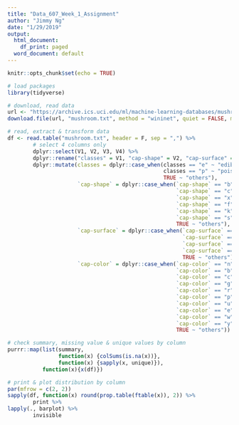 ```yaml
---
title: "Data_607_Week_1_Assignment"
author: "Jimmy Ng"
date: "1/29/2019"
output:
  html_document:
    df_print: paged
  word_document: default
---
```


```r
knitr::opts_chunk$set(echo = TRUE)
```

```r
# load packages
library(tidyverse)
```

```r
# download, read data
url <- "https://archive.ics.uci.edu/ml/machine-learning-databases/mushroom/agaricus-lepiota.data"
download.file(url, "mushroom.txt", method = "wininet", quiet = FALSE, mode = "w", cacheOK = TRUE)
```

```r
# read, extract & transform data
df <- read.table("mushroom.txt", header = F, sep = ",") %>%
        # select 4 columns only
        dplyr::select(V1, V2, V3, V4) %>%
        dplyr::rename("classes" = V1, "cap-shape" = V2, "cap-surface" = V3, "cap-color" = V4) %>%
        dplyr::mutate(classes = dplyr::case_when(classes == "e" ~ "edible",
                                                 classes == "p" ~ "poisonous",
                                                 TRUE ~ "others"),
                      `cap-shape` = dplyr::case_when(`cap-shape` == "b" ~ "bell",
                                                     `cap-shape` == "c" ~ "conical",
                                                     `cap-shape` == "x" ~ "convex",
                                                     `cap-shape` == "f" ~ "flat",
                                                     `cap-shape` == "k" ~ "knobbed",
                                                     `cap-shape` == "s" ~ "sunken",
                                                     TRUE ~ "others"),
                      `cap-surface` = dplyr::case_when(`cap-surface` == "f" ~ "fibrous",
                                                       `cap-surface` == "g" ~ "grooves", 
                                                       `cap-surface` == "y" ~ "scaly",
                                                       `cap-surface` == "s" ~ "smooth",
                                                       TRUE ~ "others"),
                      `cap-color` = dplyr::case_when(`cap-color` == "n" ~ "brown",
                                                     `cap-color` == "b" ~ "buff",
                                                     `cap-color` == "c" ~ "cinnamon",
                                                     `cap-color` == "g" ~ "gray",
                                                     `cap-color` == "r" ~ "green",
                                                     `cap-color` == "p" ~ "pink",
                                                     `cap-color` == "u" ~ "purple",
                                                     `cap-color` == "e" ~ "red",
                                                     `cap-color` == "w" ~ "white",
                                                     `cap-color` == "y" ~ "yellow",
                                                     TRUE ~ "others"))
```

```r
# check summary, missing value & unique values by column
purrr::map(list(summary, 
                function(x) {colSums(is.na(x))},
                function(x) {sapply(x, unique)}), 
           function(x){x(df)})
```

```r
# print & plot distribution by column
par(mfrow = c(2, 2))
sapply(df, function(x) round(prop.table(ftable(x)), 2)) %>%
        print %>%
lapply(., barplot) %>%
        invisible
```
